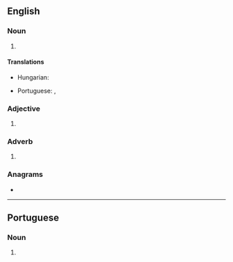 ==English==

===Noun===
{{en-noun|-}}

# {{init of|en|east-southeast}}

====Translations====
{{trans-top|initialism of east-southeast}}
* Hungarian: {{t|hu|K-DK}}
{{trans-mid}}
* Portuguese: {{t|pt|és-sudeste|m}}, {{t+|pt|ESE|m}}
{{trans-bottom}}

===Adjective===
{{en-adj|-}}

# {{init of|en|east-southeast}}

===Adverb===
{{en-adv|-}}

# {{init of|en|east-southeast}}

===Anagrams===
* {{anagrams|en|a=ees|SEE|See|ees|see}}

{{C|en|Compass points}}

----

==Portuguese==

===Noun===
{{pt-noun|m|-}}

# {{l|en|ESE}} {{gloss|east-southeast}}